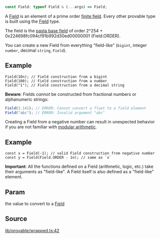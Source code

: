 ```ts
const Field: typeof Field & (...args) => Field;
```

A [Field](Field.mdx) is an element of a prime order [finite field](https://en.wikipedia.org/wiki/Finite_field).
Every other provable type is built using the [Field](Field.mdx) type.

The field is the [pasta base field](https://electriccoin.co/blog/the-pasta-curves-for-halo-2-and-beyond/) of order 2^254 + 0x224698fc094cf91b992d30ed00000001 (Field.ORDER).

You can create a new Field from everything "field-like" (`bigint`, integer `number`, decimal `string`, `Field`).

## Example

```
Field(10n); // Field construction from a bigint
Field(100); // Field construction from a number
Field("1"); // Field construction from a decimal string
```

**Beware**: Fields _cannot_ be constructed from fractional numbers or alphanumeric strings:
```ts
Field(3.141); // ERROR: Cannot convert a float to a field element
Field("abc"); // ERROR: Invalid argument "abc"
```

Creating a Field from a negative number can result in unexpected behavior if you are not familiar with [modular arithmetic](https://en.wikipedia.org/wiki/Modular_arithmetic).

## Example

```
const x = Field(-1); // valid Field construction from negative number
const y = Field(Field.ORDER - 1n); // same as `x`
```

**Important**: All the functions defined on a Field (arithmetic, logic, etc.) take their arguments as "field-like".
A Field itself is also defined as a "field-like" element.

## Param

the value to convert to a [Field](Field.mdx)

## Source

[lib/provable/wrapped.ts:42](https://github.com/o1-labs/o1js/blob/000b9835d52eede806be269b958c57000ff32f72/src/lib/provable/wrapped.ts#L42)
